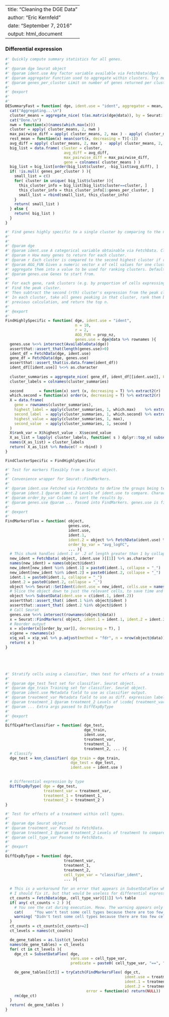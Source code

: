 
---
title: "Cleaning the DGE Data"
author: "Eric Kernfeld"
date: "September 7, 2016"
output: html_document
---



### Differential expression


```r

#' Quickly compute summary statistics for all genes.
#'
#' @param dge Seurat object
#' @param ident.use Any factor variable available via FetchData(dge). 
#' @param aggregator Function used to aggregate within clusters. Try mean or prop_nz.
#' @param genes_per_cluster Limit on number of genes returned per cluster.
#'
#' @export
#'
#'
DESummaryFast = function( dge, ident.use = "ident", aggregator = mean, genes_per_cluster = NULL, next_cluster = 2 ){
  cat("Aggregating...\n")
  cluster_means = aggregate_nice( t(as.matrix(dge@data)), by = Seurat::FetchData(dge, ident.use), FUN = aggregator ) 
  cat("Done.\n")
  nwm = function(x)(names(which.max(x)))
  cluster = apply( cluster_means, 2, nwm ) 
  max_pairwise_diff = apply( cluster_means, 2, max ) - apply( cluster_means, 2, min )
  rest_mean = function(x) mean(sort(x, decreasing = T)[-1])
  avg_diff = apply( cluster_means, 2, max ) - apply( cluster_means, 2, rest_mean )
  big_list = data.frame( cluster = cluster, 
                          avg_diff = avg_diff, 
                          max_pairwise_diff = max_pairwise_diff, 
                          gene = colnames( cluster_means ) ) 
  big_list = big_list[order(big_list$cluster, -big_list$avg_diff), ]
  if( !is.null( genes_per_cluster ) ){
    small_list = c()
    for( cluster in unique( big_list$cluster )){
      this_cluster_info = big_list[big_list$cluster==cluster, ]
      this_cluster_info = this_cluster_info[1:genes_per_cluster, ]
      small_list = rbind(small_list, this_cluster_info)
    }
    return( small_list )
  } else {
    return( big_list )
  }
}

#' Find genes highly specific to a single cluster by comparing to the next-highest (or third-highest, or r-th highest) cluster.
#'
#'
#' @param dge 
#' @param ident.use A categorical variable obtainable via FetchData. Clusters to find markers for.
#' @param n How many genes to return for each cluster.
#' @param r Each cluster is compared to the second highest cluster if r=2, third if r=3, et cetera. The default is r=2, but if you have (for example) two FOXN1+ clusters near the tip of a differentiation trajectory, you could set it a little higher to still rank FOXN1 highly.
#' @param AGG_FUN Given a numeric vector x of cell values for one cluster, 
#' aggregate them into a value to be used for ranking clusters. Defaults to proportion of nonzeroes.
#' @param genes.use Genes to start from.
#'
#' For each gene, rank clusters (e.g. by proportion of cells expressing that gene). 
#' Find the peak cluster. 
#' Then subtract the second (rth) cluster's expression from the peak cluster expression. 
#' In each cluster, take all genes peaking in that cluster, rank them by the result of the 
#' previous calculation, and return the top n.
#'
#' @export
#'
FindHighlySpecific = function( dge, ident.use = "ident", 
                               n = 10,
                               r = 2,
                               AGG_FUN = prop_nz,
                               genes.use = dge@data %>% rownames ){
  genes.use %<>% intersect(AvailableData(dge))
  assertthat::assert_that(length(genes.use)>0)
  ident_df = FetchData(dge, ident.use)
  gene_df = FetchData(dge, genes.use)
  assertthat::assert_that(is.data.frame(ident_df))
  ident_df[[ident.use]] %<>% as.character
  
  cluster_summaries = aggregate_nice( gene_df, ident_df[[ident.use]], FUN = AGG_FUN ) %>% t
  cluster_labels = colnames(cluster_summaries)
  
  second       = function(x) sort (x, decreasing = T) %>% extract2(r)
  which.second = function(x) order(x, decreasing = T) %>% extract2(r)
  X = data.frame(
    gene = rownames(cluster_summaries),
    highest_label = apply(cluster_summaries, 1, which.max)    %>% extract(cluster_labels, . ), 
    second_label  = apply(cluster_summaries, 1, which.second) %>% extract(cluster_labels, . ), 
    highest_value = apply(cluster_summaries, 1, max), 
    second_value  = apply(cluster_summaries, 1, second )
  )
  X$rank_var = X$highest_value - X$second_value
  X_as_list = lapply( cluster_labels, function( s ) dplyr::top_n( subset(X, highest_label==s), rank_var, n = n ) ) 
  names(X_as_list) = cluster_labels
  return( X_as_list %>% Reduce(f = rbind) )
}

FindClusterSpecific = FindHighlySpecific

#' Test for markers flexibly from a Seurat object.
#'
#' Convenience wrapper for Seurat::FindMarkers.
#'
#' @param ident.use Fetched via FetchData to define the groups being tested. 
#' @param ident.1 @param ident.2 Levels of ident.use to compare. Character vectors expected. These may have length > 1. 
#' @param order_by_var Column to sort the results by.
#' @param genes.use @param ... Passed into FindMarkers. genes.use is filtered to exclude unavailable genes.
#'
#' @export
#'
FindMarkersFlex = function( object,
                            genes.use,
                            ident.use, 
                            ident.1, 
                            ident.2 = object %>% FetchData(ident.use) %>% extract2(1) %>% unique %>% setdiff(ident.1),
                            order_by_var = "avg_logFC",
                            ... ){
  # This chunk handles ident.1 or .2 of length greater than 1 by collapsing them both with underscores.
  new_ident = FetchData( object, ident.use )[[1]] %>% as.character
  names(new_ident) = names(object@ident)
  new_ident[new_ident %in% ident.1] = paste0(ident.1, collapse = "_")
  new_ident[new_ident %in% ident.2] = paste0(ident.2, collapse = "_")
  ident.1 = paste0(ident.1, collapse = "_")
  ident.2 = paste0(ident.2, collapse = "_")
  object %<>% Seurat::SetIdent(ident.use = new_ident, cells.use = names(new_ident))
  # Slice the object down to just the relevant cells, to save time and reduce code complexity downstream.
  object %<>% SubsetData(ident.use = c(ident.1, ident.2))
  assertthat::assert_that( ident.1 %in% object@ident )
  assertthat::assert_that( ident.2 %in% object@ident )
  # Call Seurat
  genes.use %<>% intersect(rownames(object@data))
  x = Seurat::FindMarkers( object, ident.1 = ident.1, ident.2 = ident.2, genes.use = genes.use, ... )
  # Reorder output
  x = x[order(x[[order_by_var]], decreasing = T), ]
  x$gene = rownames(x)
  x$q_val = x$p_val %>% p.adjust(method = "fdr", n = nrow(object@data))
  return( x )
}





#' Stratify cells using a classifier, then test for effects of a treatment within each cell type. 
#'
#' @param dge_test Test set for classifier. Seurat object.
#' @param dge_train Training set for classifier. Seurat object.
#' @param ident.use Metadata field to use as classifier output.
#' @param treatment_var Metadata field to use as diff. expression labels.
#' @param treatment_1 @param treatment_2 Levels of \code{ treatment_var } to contrast.
#' @param ... Extra args passed to DiffExpByType
#' 
#' @export
#'
DiffExpAfterClassifier = function( dge_test, 
                                   dge_train, 
                                   ident.use,
                                   treatment_var,
                                   treatment_1, 
                                   treatment_2, ... ){
  # Classify
  dge_test = knn_classifier( dge_train = dge_train, 
                             dge_test = dge_test, 
                             ident.use = ident.use )
  
  
  # Differential expression by type
  DiffExpByType( dge = dge_test,
                 treatment_var = treatment_var,
                 treatment_1 = treatment_1, 
                 treatment_2 = treatment_2 )
}

#' Test for effects of a treatment within cell types. 
#'
#' @param dge Seurat object
#' @param treatment_var Passed to FetchData.
#' @param treatment_1 @param treatment_2 Levels of treatment to compare.
#' @param cell_type_var Passed to FetchData.
#'
#' @export
#'
DiffExpByType = function( dge,
                          treatment_var,
                          treatment_1, 
                          treatment_2,
                          cell_type_var = "classifier_ident",
                          ... ){
  
  # This is a workaround for an error that appears in SubsetDataFlex when the result has only one cell.
  # I should fix it, but that would be useless for differential expression testing anyways.
  ct_counts = FetchData(dge, cell_type_var)[[1]] %>% table
  if( any( ct_counts < 2 ) ){
    # You see the cat during execution. Meow. The warning appears only afterwards.
    cat(     "You won't test some cell types because there are too few cells.\n")
    warning( "Didn't test some cell types because there are too few cells.\n")
  }
  ct_counts = ct_counts[ct_counts>=2]
  ct_levels = names(ct_counts)

  de_gene_tables = as.list(ct_levels)
  names(de_gene_tables) = ct_levels
  for( ct in ct_levels ){
    dge_ct = SubsetDataFlex( dge,
                             vars.use = cell_type_var, 
                             predicate = paste0( cell_type_var, "==", "'", ct, "'" ) )

    de_gene_tables[[ct]] = tryCatch(FindMarkersFlex( dge_ct,
                                                     ident.use = treatment_var, 
                                                     ident.1 = treatment_1, 
                                                     ident.2 = treatment_2, ... ) ,
                                    error = function(e) return(NULL))
    rm(dge_ct)
  }
  return( de_gene_tables )
}



```
